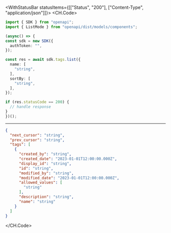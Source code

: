 

<WithStatusBar statusItems={[["Status", "200"], ["Content-Type", "application/json"]]}>
  <CH.Code>
  ```typescript List.ts
  import { SDK } from "openapi";
import { ListMode } from "openapi/dist/models/components";

(async() => {
  const sdk = new SDK({
    authToken: "",
  });

  const res = await sdk.tags.list({
    name: [
      "string",
    ],
    sortBy: [
      "string",
    ],
  });

  if (res.statusCode == 200) {
    // handle response
  }
})();
  ```
  ---

  ```json Example Response
  {
    "next_cursor": "string",
    "prev_cursor": "string",
    "tags": [
      {
        "created_by": "string",
        "created_date": "2023-01-01T12:00:00.000Z",
        "display_id": "string",
        "id": "string",
        "modified_by": "string",
        "modified_date": "2023-01-01T12:00:00.000Z",
        "allowed_values": [
          "string"
        ],
        "description": "string",
        "name": "string"
      }
    ]
  }
  ```
  </CH.Code>
</WithStatusBar>
